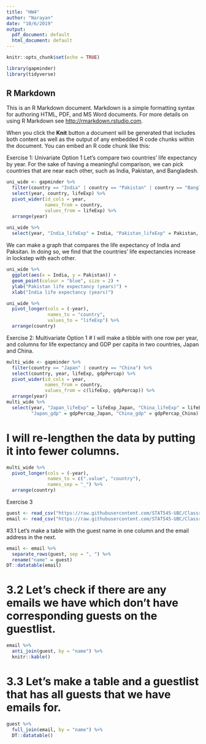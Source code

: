 ---
title: "HW4"
author: "Narayan"
date: "10/6/2019"
output:
  pdf_document: default
  html_document: default
---

```{r setup, include=FALSE}
knitr::opts_chunk$set(echo = TRUE)
```

```{r, warning = FALSE, echo = FALSE}
library(gapminder)
library(tidyverse)

```


## R Markdown

This is an R Markdown document. Markdown is a simple formatting syntax for authoring HTML, PDF, and MS Word documents. For more details on using R Markdown see <http://rmarkdown.rstudio.com>.

When you click the **Knit** button a document will be generated that includes both content as well as the output of any embedded R code chunks within the document. You can embed an R code chunk like this:

Exercise 1: Univariate Option 1
Let's compare two countries' life expectancy by year. For the sake of having a meaningful comparison, we can pick countries that are near each other, such as India, Pakistan, and Bangladesh.

```{r}
uni_wide <- gapminder %>%
  filter(country == "India" | country == "Pakistan" | country == "Bangladesh") %>%
  select(year, country, lifeExp) %>%
  pivot_wider(id_cols = year, 
              names_from = country, 
              values_from = lifeExp) %>%
  arrange(year)
 
uni_wide %>%
  select(year, "India_lifeExp" = India, "Pakistan_lifeExp" = Pakistan, "Bangladesh_lifeExp" = Bangladesh)
```

We can make a graph that compares the life expectancy of India and Paksitan. In doing so, we find that the countries' life expectancies increase in lockstep with each other.
```{r, fig.align='center'}
uni_wide %>%
  ggplot(aes(x = India, y = Pakistan)) +
  geom_point(colour = "blue", size = 2) +
  ylab("Pakistan life expectancy (years)") +
  xlab("India life expectancy (years)")
```

```{r, comment = NA}
uni_wide %>%
  pivot_longer(cols = (-year), 
               names_to = "country", 
               values_to = "lifeExp") %>%
  arrange(country)
```

Exercise 2: Multivariate Option 1
# I will make a tibble with one row per year, and columns for life expectancy and GDP per capita in two countries, Japan and China.
```{r}
multi_wide <- gapminder %>%
  filter(country == "Japan" | country == "China") %>%
  select(country, year, lifeExp, gdpPercap) %>%
  pivot_wider(id_cols = year, 
              names_from = country, 
              values_from = c(lifeExp, gdpPercap)) %>%
  arrange(year)
multi_wide %>%
  select(year, "Japan_lifeExp" = lifeExp_Japan, "China_lifeExp" = lifeExp_China, 
         "Japan_gdp" = gdpPercap_Japan, "China_gdp" = gdpPercap_China)
```
# I  will re-lengthen the data by putting it into fewer columns.
```{r, comment = NA}
multi_wide %>%
  pivot_longer(cols = (-year), 
               names_to = c(".value", "country"), 
               names_sep = "_") %>%
  arrange(country)
```



Exercise 3 
```{r}
guest <- read_csv("https://raw.githubusercontent.com/STAT545-UBC/Classroom/master/data/wedding/attend.csv")
email <- read_csv("https://raw.githubusercontent.com/STAT545-UBC/Classroom/master/data/wedding/emails.csv")
```

#3.1 Let's make a table with the guest name in one column and the email  address in the next.
```{r}
email <- email %>% 
  separate_rows(guest, sep = ", ") %>%
  rename("name" = guest)
DT::datatable(email)
```

# 3.2 Let's check if there are any emails we have which don't have corresponding guests on the guestlist. 
```{r}
email %>%
  anti_join(guest, by = "name") %>%
  knitr::kable()
```

# 3.3 Let's make a table and a guestlist that has all guests that we have emails for.
```{r}
guest %>%
  full_join(email, by = "name") %>%
  DT::datatable()
```